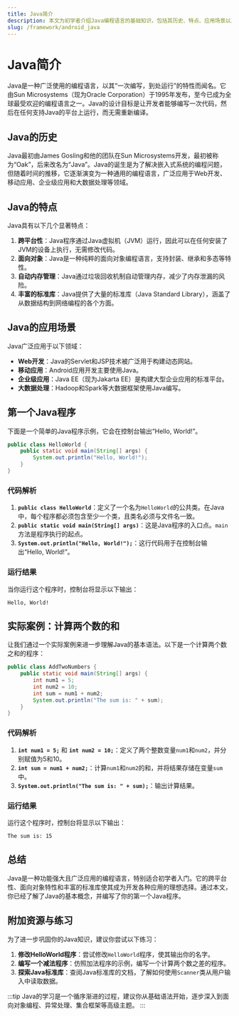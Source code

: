 ```yaml
---
title: Java简介
description: 本文为初学者介绍Java编程语言的基础知识，包括其历史、特点、应用场景以及一个简单的代码示例。
slug: /framework/android_java
---
```


# Java简介

Java是一种广泛使用的编程语言，以其“一次编写，到处运行”的特性而闻名。它由Sun Microsystems（现为Oracle Corporation）于1995年发布，至今已成为全球最受欢迎的编程语言之一。Java的设计目标是让开发者能够编写一次代码，然后在任何支持Java的平台上运行，而无需重新编译。

## Java的历史

Java最初由James Gosling和他的团队在Sun Microsystems开发，最初被称为“Oak”，后来改名为“Java”。Java的诞生是为了解决嵌入式系统的编程问题，但随着时间的推移，它逐渐演变为一种通用的编程语言，广泛应用于Web开发、移动应用、企业级应用和大数据处理等领域。

## Java的特点

Java具有以下几个显著特点：

1. **跨平台性**：Java程序通过Java虚拟机（JVM）运行，因此可以在任何安装了JVM的设备上执行，无需修改代码。
2. **面向对象**：Java是一种纯粹的面向对象编程语言，支持封装、继承和多态等特性。
3. **自动内存管理**：Java通过垃圾回收机制自动管理内存，减少了内存泄漏的风险。
4. **丰富的标准库**：Java提供了大量的标准库（Java Standard Library），涵盖了从数据结构到网络编程的各个方面。

## Java的应用场景

Java广泛应用于以下领域：

- **Web开发**：Java的Servlet和JSP技术被广泛用于构建动态网站。
- **移动应用**：Android应用开发主要使用Java。
- **企业级应用**：Java EE（现为Jakarta EE）是构建大型企业应用的标准平台。
- **大数据处理**：Hadoop和Spark等大数据框架使用Java编写。

## 第一个Java程序

下面是一个简单的Java程序示例，它会在控制台输出“Hello, World!”。

```java
public class HelloWorld {
    public static void main(String[] args) {
        System.out.println("Hello, World!");
    }
}
```

### 代码解析

1. **`public class HelloWorld`**：定义了一个名为`HelloWorld`的公共类。在Java中，每个程序都必须包含至少一个类，且类名必须与文件名一致。
2. **`public static void main(String[] args)`**：这是Java程序的入口点。`main`方法是程序执行的起点。
3. **`System.out.println("Hello, World!");`**：这行代码用于在控制台输出“Hello, World!”。

### 运行结果

当你运行这个程序时，控制台将显示以下输出：

```
Hello, World!
```

## 实际案例：计算两个数的和

让我们通过一个实际案例来进一步理解Java的基本语法。以下是一个计算两个数之和的程序：

```java
public class AddTwoNumbers {
    public static void main(String[] args) {
        int num1 = 5;
        int num2 = 10;
        int sum = num1 + num2;
        System.out.println("The sum is: " + sum);
    }
}
```

### 代码解析

1. **`int num1 = 5;`** 和 **`int num2 = 10;`**：定义了两个整数变量`num1`和`num2`，并分别赋值为5和10。
2. **`int sum = num1 + num2;`**：计算`num1`和`num2`的和，并将结果存储在变量`sum`中。
3. **`System.out.println("The sum is: " + sum);`**：输出计算结果。

### 运行结果

运行这个程序时，控制台将显示以下输出：

```
The sum is: 15
```

## 总结

Java是一种功能强大且广泛应用的编程语言，特别适合初学者入门。它的跨平台性、面向对象特性和丰富的标准库使其成为开发各种应用的理想选择。通过本文，你已经了解了Java的基本概念，并编写了你的第一个Java程序。

## 附加资源与练习

为了进一步巩固你的Java知识，建议你尝试以下练习：

1. **修改HelloWorld程序**：尝试修改`HelloWorld`程序，使其输出你的名字。
2. **编写一个减法程序**：仿照加法程序的示例，编写一个计算两个数之差的程序。
3. **探索Java标准库**：查阅Java标准库的文档，了解如何使用`Scanner`类从用户输入中读取数据。

:::tip
Java的学习是一个循序渐进的过程，建议你从基础语法开始，逐步深入到面向对象编程、异常处理、集合框架等高级主题。
:::